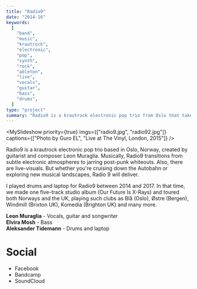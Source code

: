 ```yaml
---
title: "Radio9"
date: "2014-16"
keywords:
  [
    "band",
    "music",
    "krautrock",
    "electronic",
    "pop",
    "synth",
    "rock",
    "ableton",
    "live",
    "vocals",
    "guitar",
    "bass",
    "drums",
  ]
type: "project"
summary: "Radio9 is a krautrock electronic pop trio from Oslo that takes you on a sonic journey from subtle electronic atmospheres to jarring post-punk whiteouts."
---
```


<MySlideshow
  priority={true}
  imgs={["radio9.jpg", "radio92.jpg"]}
  captions={["Photo by Guro EL", "Live at The Vinyl, London, 2015"]}
/>

Radio9 is a krautrock electronic pop trio based in Oslo, Norway, created by guitarist and composer Leon Muraglia. Musically, Radio9 transitions from subtle electronic atmospheres to jarring post-punk whiteouts. Also, there are live-visuals. But whether you're cruising down the Autobahn or exploring new musical landscapes, Radio 9 will deliver.

I played drums and laptop for Radio9 between 2014 and 2017. In that time, we made one five-track studio album (Our Future Is X​-​Rays) and toured both Norways and the UK, playing such clubs as Blå (Oslo), Østre (Bergen), Windmill (Brixton UK), Komedia (Brighton UK) and many more.

**Leon Muraglia** - Vocals, guitar and songwriter <br />
**Elvira Mosh** - Bass <br />
**Aleksander Tidemann** - Drums and laptop <br />

<MySpotifyPlayer embedUrl="https://bandcamp.com/EmbeddedPlayer/album=1863363418/size=large/bgcol=ffffff/linkcol=0687f5/artwork=small/transparent=true/" />

# Social

- <MyLink href="https://www.facebook.com/radio9">Facebook</MyLink>
- <MyLink href="https://radio9.bandcamp.com">Bandcamp</MyLink>
- <MyLink href="http://soundcloud.com/radio9band">SoundCloud</MyLink>
